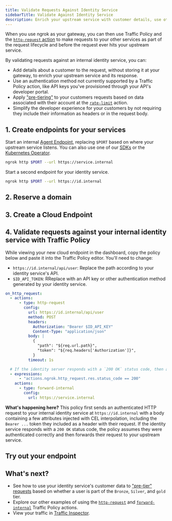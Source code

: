 ```yaml
---
title: Validate Requests Against Identity Service
sidebarTitle: Validate Against Identity Service
description: Enrich your upstream service with customer details, use other authentication methods, and simplify developer experience by adding identity logic to your gateway through an HTTP request.
---
```





When you use ngrok as your gateway, you can then use Traffic Policy and the [`http-request` action](/traffic-policy/actions/http-request) to make requests to your other services as part of the request lifecycle and before the request ever hits your upstream service.

By validating requests against an internal identity service, you can:

- Add details about a customer to the request, without storing it at your gateway, to enrich your upstream service and its response.
- Use an authentication method not currently supported by a Traffic Policy action, like API keys you've provisioned through your API's developer portal.
- Apply ["pre-tiering"](/traffic-policy/actions/rate-limit) to your customers requests based on data associated with their account at the [`rate-limit`](/traffic-policy/actions/rate-limit) action.
- Simplify the developer experience for your customers by not requiring they include their information as headers or in the request body.

## 1. Create endpoints for your services

Start an internal [Agent Endpoint](/universal-gateway/agent-endpoints/), replacing `$PORT` based on where your upstream service listens.
You can also use one of our [SDKs](/agent-sdks) or the [Kubernetes Operator](/k8s).

```bash
ngrok http $PORT --url https://service.internal
```

Start a second endpoint for your identity service.

```bash
ngrok http $PORT --url https://id.internal
```

## 2. Reserve a domain

<ReserveDomain />

## 3. Create a Cloud Endpoint

<CloudEndpoint />

## 4. Validate requests against your internal identity service with Traffic Policy

While viewing your new cloud endpoint in the dashboard, copy the policy below and paste it into the Traffic Policy editor.
You'll need to change:

- `https://id.internal/api/user`: Replace the path according to your identity service's API.
- `$ID_API_TOKEN`: RReplace with an API key or other authentication method generated by your identity service.

```yaml
on_http_request:
  - actions:
      - type: http-request
        config:
          url: https://id.internal/api/user
          method: POST
          headers:
            Authorization: "Bearer $ID_API_KEY"
            Content-Type: "application/json"
          body: |
            {
              "path": "${req.url.path}",
              "token": "${req.headers['Authorization']}",
            }
          timeout: 1s

  # If the identity server responds with a `200 OK` status code, then assume the user is authenticated and their request should continue
  - expressions:
      - "actions.ngrok.http_request.res.status_code == 200"
    actions:
      - type: forward-internal
        config:
          url: https://service.internal


```

**What's happening here?**
This policy first sends an authenticated HTTP request to your internal identity service at `https://id.internal` with a body containing a few attributes injected with CEL interpolation, including the `Bearer ...` token they included as a header with their request.
If the identity service responds with a `200 OK` status code, the policy assumes they were authenticated correctly and then forwards their request to your upstream service.

## Try out your endpoint

<TryOut />

## What's next?

- See how to use your identity service's customer data to ["pre-tier" requests](/universal-gateway/examples/pre-tier-requests) based on whether a user is part of the `Bronze`, `Silver`, and `gold` tier.
- Explore our other examples of using the [`http-request`](/traffic-policy/actions/http-request/#examples) and [`forward-internal`](/traffic-policy/actions/forward-internal/#examples) Traffic Policy actions.
- View your traffic in [Traffic Inspector](https://dashboard.ngrok.com/traffic-inspector).


